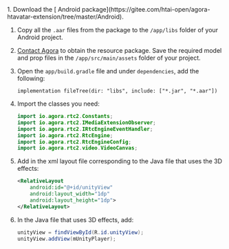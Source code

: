 <PlatformWrapper platform="android">
1. Download the [<Vg k="RTEE_HT3D" /> Android package](https://gitee.com/htai-open/agora-htavatar-extension/tree/master/Android). 

1. Copy all the `.aar` files from the package to the `/app/libs` folder of your Android project.

1. [Contact Agora](mailto:support@agora.io) to obtain the <Vg k="RTEE_HT3D" /> resource package. Save the required model and prop files in the `/app/src/main/assets` folder of your project.

1. Open the `app/build.gradle` file and under `dependencies`, add the following:
    
    ```
    implementation fileTree(dir: "libs", include: ["*.jar", "*.aar"])
    ```

1. Import the classes you need:

    ```java
    import io.agora.rtc2.Constants;
    import io.agora.rtc2.IMediaExtensionObserver;
    import io.agora.rtc2.IRtcEngineEventHandler;
    import io.agora.rtc2.RtcEngine;
    import io.agora.rtc2.RtcEngineConfig;
    import io.agora.rtc2.video.VideoCanvas;
    ```

1. Add in the xml layout file corresponding to the Java file that uses the 3D effects:

    ```xml
    <RelativeLayout
        android:id="@+id/unityView"
        android:layout_width="1dp"
        android:layout_height="1dp">
    </RelativeLayout>
    ```

1. In the Java file that uses 3D effects, add:

    ```java
    unityView = findViewById(R.id.unityView);
    unityView.addView(mUnityPlayer);
    ```

</PlatformWrapper>